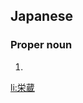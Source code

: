 ==Japanese==
{{ja-kanjitab|えい|ぞう|yomi=o}}

===Proper noun===
{{ja-pos|proper|えいぞう}}

# {{given name|male|lang=ja|sort=えいぞう}}

[[li:栄蔵]]